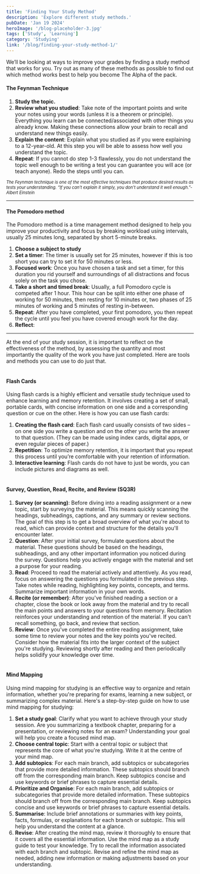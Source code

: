```yaml
---
title: 'Finding Your Study Method'
description: 'Explore different study methods.'
pubDate: 'Jan 19 2024'
heroImage: '/blog-placeholder-3.jpg'
tags: ['Study', 'Learning']
category: 'Studying'
link: '/blog/finding-your-study-method-1/'
---
```


We’ll be looking at ways to improve your grades by finding a study method that works for you. Try out as many of these methods as possible to find out which method works best to help you become The Alpha of the pack.
#### The Feynman Technique
1. __Study the topic.__
2. __Review what you studied__: Take note of the important points and write your notes using your words (unless it is a theorem or principle). Everything you learn can be connected/associated with other things you already
know. Making these connections allow your brain to recall and understand new things easily.
3. __Explain the content__: Explain what you studied as if you were explaining to a 12-year-old.
At this step you will be able to assess how well you understand the topic.
4. __Repeat__: If you cannot do step 1-3 flawlessly, you do not understand the topic well enough to be writing a test
you can guarantee you will ace (or teach anyone). Redo the steps until you can.


<small style="text-align: right; font-size: 0.8em;"> _The Feynman technique is one of the most effective techniques that produce desired results as tests your understanding. “If you can't explain it simply, you don't understand it well enough.”-Albert Einstein_ </small><hr/>


#### The Pomodoro method
The Pomodoro method is a time management method designed to help you improve your productivity and focus by breaking workload using intervals, usually 25 minutes long, separated by short 5-minute breaks.

1. __Choose a subject to study__
2. __Set a timer__:
The timer is usually set for 25 minutes, however if this is too short you can try to set it for 50
minutes or less.
3. __Focused work__:
Once you have chosen a task and set a timer, for this duration you rid yourself and surroundings
of all distractions and focus solely on the task you chose.
4. __Take a short and timed break__:
Usually, a full Pomodoro cycle is competed after 1 hour. This hour can be split into either one phase of working for 50 minutes, then resting for 10 minutes or, two phases of 25 minutes of working and 5 minutes of resting in-between.
5. __Repeat__:
After you have completed, your first pomodoro, you then repeat the cycle until you feel you have covered enough work for the day.
6. __Reflect__:

<hr/>
At the end of your study session, it is important to reflect on the effectiveness of the method, by assessing the quantity and most importantly the quality of the work you have just completed. Here are tools and methods you can use to do just that. 
<br/><br/>

#### Flash Cards
Using flash cards is a highly efficient and versatile study technique used to enhance learning and
memory retention. It involves creating a set of small, portable cards, with concise information on one
side and a corresponding question or cue on the other.
Here is how you can use flash cards:

1. __Creating the flash card__:
Each flash card usually consists of two sides – on one side you write a question and on the other you write the answer to that question. (They can be made using index cards, digital apps, or even regular pieces of paper.)
2. __Repetition__:
To optimize memory retention, it is important that you repeat this process until you’re
comfortable with your retention of information.
3. __Interactive learning__:
Flash cards do not have to just be words, you can include pictures and diagrams as well.
<br/><br/>

#### Survey, Question, Read, Recite, and Review (SQ3R)

1. __Survey (or scanning)__:
Before diving into a reading assignment or a new topic, start by surveying the material. This
means quickly scanning the headings, subheadings, captions, and any summary or review
sections.
The goal of this step is to get a broad overview of what you're about to read, which can
provide context and structure for the details you'll encounter later.
2. __Question__:
After your initial survey, formulate questions about the material. These questions should be
based on the headings, subheadings, and any other important information you noticed
during the survey.
Questions help you actively engage with the material and set a purpose for your reading.
3. __Read__:
Proceed to read the material actively and attentively. As you read, focus on answering the
questions you formulated in the previous step.
Take notes while reading, highlighting key points, concepts, and terms. Summarize important
information in your own words.
4. __Recite (or remember)__:
After you've finished reading a section or a chapter, close the book or look away from the
material and try to recall the main points and answers to your questions from memory.
Recitation reinforces your understanding and retention of the material. If you can't recall
something, go back, and review that section.
5. __Review__:
Once you've completed the entire reading assignment, take some time to review your notes
and the key points you've recited.
Consider how the material fits into the larger context of the subject you're studying.
Reviewing shortly after reading and then periodically helps solidify your knowledge over
time.<br/><br/>

#### Mind Mapping
Using mind mapping for studying is an effective way to organize and retain information, whether
you're preparing for exams, learning a new subject, or summarizing complex material.
Here's a step-by-step guide on how to use mind mapping for studying:
1. __Set a study goal__:
Clarify what you want to achieve through your study session. Are you summarizing a
textbook chapter, preparing for a presentation, or reviewing notes for an exam?
Understanding your goal will help you create a focused mind map.
2. __Choose central topic__:
Start with a central topic or subject that represents the core of what you're studying. Write it
at the centre of your mind map.
3. __Add subtopics__:
For each main branch, add subtopics or subcategories that provide more detailed
information. These subtopics should branch off from the corresponding main branch.
Keep subtopics concise and use keywords or brief phrases to capture essential details.
4. __Prioritize and Organise__:
For each main branch, add subtopics or subcategories that provide more detailed
information. These subtopics should branch off from the corresponding main branch.
Keep subtopics concise and use keywords or brief phrases to capture essential details.
5. __Summarise__:
Include brief annotations or summaries with key points, facts, formulas, or explanations for
each branch or subtopic. This will help you understand the content at a glance.
6. __Revise__:
After creating the mind map, review it thoroughly to ensure that it covers all the essential
information.
Use the mind map as a study guide to test your knowledge. Try to recall the information
associated with each branch and subtopic.
Revise and refine the mind map as needed, adding new information or making adjustments
based on your understanding.
